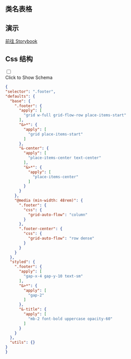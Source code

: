 

## 类名表格

<CssTable name="footer" />



## 演示

[前往 Storybook](https://story.ui.icebreaker.top/?path=/docs/layout-footer--docs)

## Css 结构
<div className="collapse">
<input type="checkbox" /> 
<div class="collapse-title px-0">
<span class="btn">Click to Show Schema</span>
</div>
<div class="collapse-content"> 

```json
{
"selector": ".footer",
"defaults": {
  "base": {
    ".footer": {
      "apply": [
        "grid w-full grid-flow-row place-items-start"
      ],
      "&>*": {
        "apply": [
          "grid place-items-start"
        ]
      },
      "&-center": {
        "apply": [
          "place-items-center text-center"
        ],
        "&>*": {
          "apply": [
            "place-items-center"
          ]
        }
      }
    },
    "@media (min-width: 48rem)": {
      ".footer": {
        "css": {
          "grid-auto-flow": "column"
        }
      },
      ".footer-center": {
        "css": {
          "grid-auto-flow": "row dense"
        }
      }
    }
  },
  "styled": {
    ".footer": {
      "apply": [
        "gap-x-4 gap-y-10 text-sm"
      ],
      "&>*": {
        "apply": [
          "gap-2"
        ]
      },
      "&-title": {
        "apply": [
          "mb-2 font-bold uppercase opacity-60"
        ]
      }
    }
  },
  "utils": {}
}
}
```

</div>
</div>